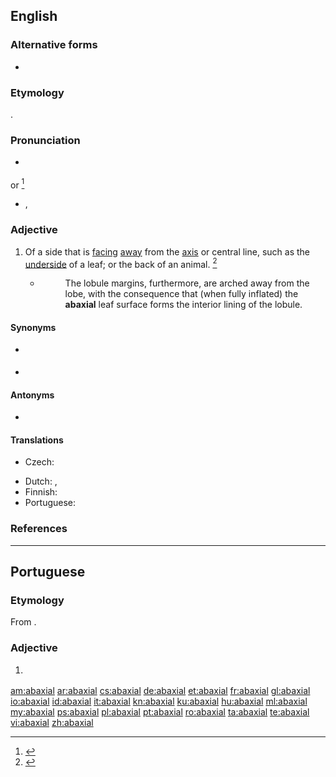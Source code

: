 ==English==

===Alternative forms===
* {{l|en|abaxile}}

===Etymology===
{{prefix|ab|t1=away from|axial|t2=axis|lang=en}}.

===Pronunciation===
* {{a|GenAm}} {{IPA|/ˌæˈbæk.si.əl/|lang=en}}<ref>{{R:MW3 1976|page=2}}
</ref> or {{IPA|/æbˈæk.si.əl/|lang=en}}<ref>{{R:American Heritage 1971|page=2}}
</ref>
* {{hyphenation|ab|ax|i|al|caption=Hyphenation US|lang=en}}, {{hyphenation|ab|ax|ial|caption=UK|lang=en}}

===Adjective===
{{en-adj|-}}

# {{lb|en|botany|zoology}} Of a side that is [[face|facing]] [[away]] from the [[axis]] or central line, such as the [[underside]] of a leaf; or the back of an animal. {{defdate|Mid 19<sup>th</sup> century.}}<ref>{{R:SOED5|page=2}}</ref>
#* {{RQ:Schuster Hepaticae V|7}}
#*: The lobule margins, furthermore, are arched away from the lobe, with the consequence that (when fully inflated) the '''abaxial''' leaf surface forms the interior lining of the lobule.

====Synonyms====
* {{sense|on the back of an animal}} {{l|en|dorsal}}
* {{l|en|eccentric}}

====Antonyms====
* {{l|en|adaxial}}

====Translations====
{{trans-top|botany, zoology: of a side away from central line}}
* Czech: {{t|cs|nesouosý}}
{{trans-mid}}
* Dutch: {{t+|nl|abaxiaal}}, {{t+|nl|dorsaal}}
* Finnish: {{t+|fi|abaksiaalinen}}
* Portuguese: {{t+|pt|abaxial}}
{{trans-bottom}}

===References===
<references/>

----

==Portuguese==

===Etymology===
From {{affix|pt|ab-|axial}}.

===Adjective===
{{pt-adj|abaxia|l}}

# {{lb|pt|botany|zoology}} {{l|en|abaxial}} {{gloss|away from the axis}}

[[am:abaxial]]
[[ar:abaxial]]
[[cs:abaxial]]
[[de:abaxial]]
[[et:abaxial]]
[[fr:abaxial]]
[[gl:abaxial]]
[[io:abaxial]]
[[id:abaxial]]
[[it:abaxial]]
[[kn:abaxial]]
[[ku:abaxial]]
[[hu:abaxial]]
[[ml:abaxial]]
[[my:abaxial]]
[[ps:abaxial]]
[[pl:abaxial]]
[[pt:abaxial]]
[[ro:abaxial]]
[[ta:abaxial]]
[[te:abaxial]]
[[vi:abaxial]]
[[zh:abaxial]]